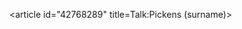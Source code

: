 <article id="42768289" title=Talk:Pickens (surname)>
	<talkpage id="42768289" title="Talk:Pickens (surname)">
{{WikiProject Anthroponymy |class=list }}
	</talkpage>
</article>